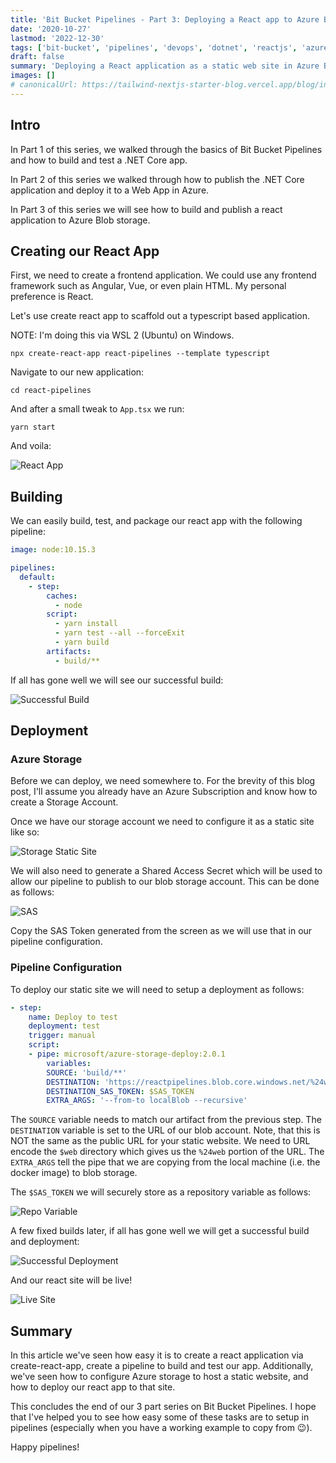 ```yaml
---
title: 'Bit Bucket Pipelines - Part 3: Deploying a React app to Azure Blob Storage'
date: '2020-10-27'
lastmod: '2022-12-30'
tags: ['bit-bucket', 'pipelines', 'devops', 'dotnet', 'reactjs', 'azure']
draft: false
summary: 'Deploying a React application as a static web site in Azure Blob Storage.'
images: []
# canonicalUrl: https://tailwind-nextjs-starter-blog.vercel.app/blog/introducing-tailwind-nextjs-starter-blog
---
```


<BitBucketPipelinesSeriesHeader />

## Intro
In Part 1 of this series, we walked through the basics of Bit Bucket Pipelines and how to build and test a .NET Core app.

In Part 2 of this series we walked through how to publish the .NET Core application and deploy it to a Web App in Azure.

In Part 3 of this series we will see how to build and publish a react application to Azure Blob storage.

## Creating our React App
First, we need to create a frontend application.  We could use any frontend framework such as Angular, Vue, or even plain HTML.  My personal preference is React.

Let's use create react app to scaffold out a typescript based application.

NOTE: I'm doing this via WSL 2 (Ubuntu) on Windows.

```
npx create-react-app react-pipelines --template typescript
```

Navigate to our new application:

```
cd react-pipelines
```

And after a small tweak to `App.tsx` we run:

```
yarn start
```

And voila:

![React App](/static/images/bit-bucket-pipelines/react-app.png)

## Building
We can easily build, test, and package our react app with the following pipeline:

```yaml
image: node:10.15.3

pipelines:
  default:
    - step:
        caches:
          - node
        script:
          - yarn install
          - yarn test --all --forceExit
          - yarn build
        artifacts:
          - build/**
```

If all has gone well we will see our successful build:

![Successful Build](/static/images/bit-bucket-pipelines/successful-build-part-3.png)

## Deployment

### Azure Storage
Before we can deploy, we need somewhere to.  For the brevity of this blog post, I'll assume you already have an Azure Subscription and know how to create a Storage Account.

Once we have our storage account we need to configure it as a static site like so:

![Storage Static Site](/static/images/bit-bucket-pipelines/storage-static-site.png)

We will also need to generate a Shared Access Secret which will be used to allow our pipeline to publish to our blob storage account.  This can be done as follows:

![SAS](/static/images/bit-bucket-pipelines/sas.png)

Copy the SAS Token generated from the screen as we will use that in our pipeline configuration.

### Pipeline Configuration
To deploy our static site we will need to setup a deployment as follows:

```yaml
- step:
    name: Deploy to test
    deployment: test
    trigger: manual  
    script:
    - pipe: microsoft/azure-storage-deploy:2.0.1
        variables:
        SOURCE: 'build/**'
        DESTINATION: 'https://reactpipelines.blob.core.windows.net/%24web/'
        DESTINATION_SAS_TOKEN: $SAS_TOKEN
        EXTRA_ARGS: '--from-to localBlob --recursive'
```
The `SOURCE` variable needs to match our artifact from the previous step.  The `DESTINATION` variable is set to the URL of our blob account.  Note, that this is NOT the same as the public URL for your static website.  We need to URL encode the `$web` directory which gives us the `%24web` portion of the URL.  The `EXTRA_ARGS` tell the pipe that we are copying from the local machine (i.e. the docker image) to blob storage.

The `$SAS_TOKEN` we will securely store as a repository variable as follows:

![Repo Variable](/static/images/bit-bucket-pipelines/repo-variables.png)

A few fixed builds later, if all has gone well we will get a successful build and deployment:

![Successful Deployment](/static/images/bit-bucket-pipelines/successful-deployment.png)

And our react site will be live!

![Live Site](/static/images/bit-bucket-pipelines/live-site.png)

## Summary
In this article we've seen how easy it is to create a react application via create-react-app, create a pipeline to build and test our app.  Additionally, we've seen how to configure Azure storage to host a static website, and how to deploy our react app to that site.

This concludes the end of our 3 part series on Bit Bucket Pipelines.  I hope that I've helped you to see how easy some of these tasks are to setup in pipelines (especially when you have a working example to copy from 😉).

Happy pipelines!

<BitBucketPipelinesSeriesResources />